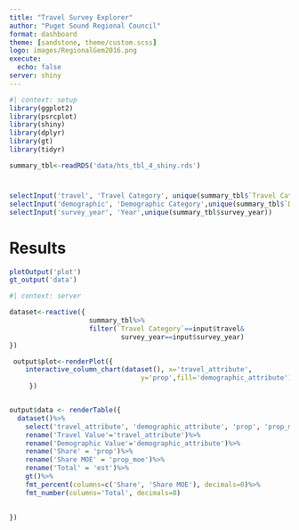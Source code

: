 ```yaml
---
title: "Travel Survey Explorer"
author: "Puget Sound Regional Council"
format: dashboard
theme: [sandstone, theme/custom.scss]
logo: images/RegionalGem2016.png
execute: 
  echo: false
server: shiny
---
```


```r
#| context: setup
library(ggplot2)
library(psrcplot)
library(shiny)
library(dplyr)
library(gt)
library(tidyr)

summary_tbl<-readRDS('data/hts_tbl_4_shiny.rds')
```

# { .sidebar}

```r
selectInput('travel', 'Travel Category', unique(summary_tbl$`Travel Category`)) 
selectInput('demographic', 'Demographic Category',unique(summary_tbl$`Demographic Category`))
selectInput('survey_year', 'Year',unique(summary_tbl$survey_year))

```


# Results
```r
plotOutput('plot')
gt_output('data')
```


```r
#| context: server

dataset<-reactive({
                    summary_tbl%>%
                    filter(`Travel Category`==input$travel&                                             `Demographic Category`==input$demographic,
                            survey_year==input$survey_year)
})

 output$plot<-renderPlot({
    interactive_column_chart(dataset(), x='travel_attribute', 
                                 y='prop',fill='demographic_attribute')
     })


output$data <- renderTable({
  dataset()%>%
    select('travel_attribute', 'demographic_attribute', 'prop', 'prop_moe','est')%>%
    rename('Travel Value'='travel_attribute')%>%
    rename('Demographic Value'='demographic_attribute')%>%
    rename('Share' = 'prop')%>%
    rename('Share MOE' = 'prop_moe')%>%
    rename('Total' = 'est')%>%
    gt()%>%
    fmt_percent(columns=c('Share', 'Share MOE'), decimals=0)%>%
    fmt_number(columns='Total', decimals=0)
    
    
})
```

